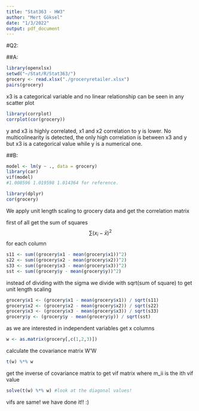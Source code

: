 ```yaml
---
title: "Stat363 - HW3"
author: "Mert Göksel"
date: "1/3/2022"
output: pdf_document
---
```


#Q2:

##A:

```r
library(openxlsx)
setwd("~/Stat/R/Stat363/")
grocery <- read.xlsx("./groceryretailer.xlsx")
pairs(grocery)
```

x3 is a categorical variable and no linear relationship can be seen in any 
scatter plot

```r
library(corrplot)
corrplot(cor(grocery))
```

y and x3 is highly correlated, x1 and x2 correlation to y is lower. 
No multicolinearity is detected, the only high correlation is between x3 and y
but x3 is a categorical value while y is a numerical one.

##B:

```r
model <- lm(y ~ ., data = grocery)
library(car)
vif(model)
#1.008596 1.019598 1.014364 for reference.

library(dplyr)
cor(grocery)
```

We apply unit length scaling to grocery data and get the correlation matrix

first of all get the sum of squares
$$\sum (x_i - \bar x)^2$$ 
for each column

```r
s11 <- sum((grocery$x1 - mean(grocery$x1))^2) 
s22 <- sum((grocery$x2 - mean(grocery$x2))^2) 
s33 <- sum((grocery$x3 - mean(grocery$x3))^2)
sst <- sum((grocery$y - mean(grocery$y))^2)
```

instead of dividing with the sigma we divide with sqrt(sum of square) to get 
unit length scaling

```r
grocery$x1 <- (grocery$x1 - mean(grocery$x1)) / sqrt(s11) 
grocery$x2 <- (grocery$x2 - mean(grocery$x2)) / sqrt(s22) 
grocery$x3 <- (grocery$x3 - mean(grocery$x3)) / sqrt(s33) 
grocery$y <- (grocery$y - mean(grocery$y)) / sqrt(sst)
```

as we are interested in independent variables get x columns
```r
w <- as.matrix(grocery[,c(1,2,3)]) 
```

calculate the covariance matrix W'W
```r
t(w) %*% w 
```

get the inverse of covariance matrix to get vif matrix where m_ii is the ith vif value
```r
solve(t(w) %*% w) #look at the diagonal values!
```

vifs are same! we have done it!! :)